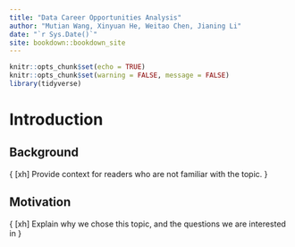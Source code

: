 --- 
title: "Data Career Opportunities Analysis"
author: "Mutian Wang, Xinyuan He, Weitao Chen, Jianing Li"
date: "`r Sys.Date()`"
site: bookdown::bookdown_site
---

```{r setup, include=FALSE}
knitr::opts_chunk$set(echo = TRUE)
knitr::opts_chunk$set(warning = FALSE, message = FALSE)
library(tidyverse)
```

# Introduction

## Background

{
[xh]
Provide context for readers who are not familiar with the topic.
}


## Motivation

{
[xh]
Explain why we chose this topic, and the questions we are interested in
}

